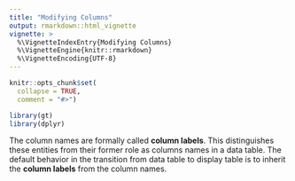 ```yaml
---
title: "Modifying Columns"
output: rmarkdown::html_vignette
vignette: >
  %\VignetteIndexEntry{Modifying Columns}
  %\VignetteEngine{knitr::rmarkdown}
  %\VignetteEncoding{UTF-8}
---
```


```r
knitr::opts_chunk$set(
  collapse = TRUE,
  comment = "#>")

library(gt)
library(dplyr)
```


The column names are formally called **column labels**. This distinguishes these entities from their former role as columns names in a data table. The default behavior in the transition from data table to display table is to inherit the **column labels** from the column names. 
